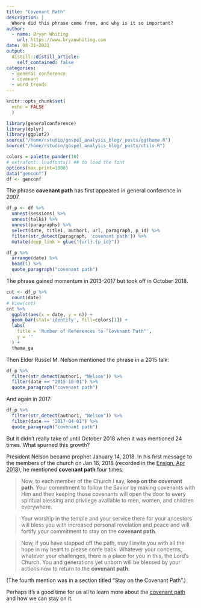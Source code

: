 ```yaml
---
title: "Covenant Path"
description: |
  Where did this phrase come from, and why is it so important?
author:
  - name: Bryan Whiting
    url: https://www.bryanwhiting.com
date: 08-31-2021
output:
  distill::distill_article:
    self_contained: false
categories:
  - general conference
  - covenant
  - word trends
---
```



```r
knitr::opts_chunk$set(
  echo = FALSE
  )
```


```r
library(generalconference)
library(dplyr)
library(ggplot2)
source("/home/rstudio/gospel_analysis_blog/_posts/ggtheme.R")
source("/home/rstudio/gospel_analysis_blog/_posts/utils.R")

colors = palette_pander(10)
# extrafont::loadfonts() ## to load the font
options(max.print=1000)
data("genconf")
df <- genconf
```

The phrase **covenant path** has first appeared in general conference in 2007.

```r
df_p <- df %>%
  unnest(sessions) %>%
  unnest(talks) %>%
  unnest(paragraphs) %>% 
  select(date, title1, author1, url, paragraph, p_id) %>%
  filter(str_detect(paragraph, 'covenant path')) %>%
  mutate(deep_link = glue("{url}.{p_id}"))

df_p %>%
  arrange(date) %>%
  head(1) %>%
  quote_paragraph("covenant path")
```

The phrase gained momentum in 2013-2017 but took off in October 2018.

```r
cnt <- df_p %>%
  count(date) 
# View(cnt)
cnt %>%
  ggplot(aes(x = date, y = n)) +
  geom_bar(stat='identity', fill=colors[1]) +
  labs(
    title = 'Number of References to "Covenant Path"',
    y = ''
  ) + 
  theme_ga
```

Then Elder Russel M. Nelson mentioned the phrase in a 2015 talk:

```r
df_p %>%
  filter(str_detect(author1, "Nelson")) %>%
  filter(date == "2015-10-01") %>%
  quote_paragraph("covenant path")
```

And again in 2017:

```r
df_p %>%
  filter(str_detect(author1, "Nelson")) %>%
  filter(date == "2017-04-01") %>%
  quote_paragraph("covenant path")
```

But it didn't really take of until October 2018 when it was mentioned 24 times. What spurned this growth?

President Nelson became prophet January 14, 2018. In his first message to the members of the church on Jan 16, 2018 (recorded in the [Ensign, Apr 2018](https://www.churchofjesuschrist.org/study/ensign/2018/04/as-we-go-forward-together?lang=eng&ab=v00)), he mentioned **covenant path** four times:

> Now, to each member of the Church I say, **keep on the covenant path**. Your commitment to follow the Savior by making covenants with Him and then keeping those covenants will open the door to every spiritual blessing and privilege available to men, women, and children everywhere.

> Your worship in the temple and your service there for your ancestors will bless you with increased personal revelation and peace and will fortify your commitment to stay on the **covenant path**.

> Now, if you have stepped off the path, may I invite you with all the hope in my heart to please come back. Whatever your concerns, whatever your challenges, there is a place for you in this, the Lord’s Church. You and generations yet unborn will be blessed by your actions now to return to the **covenant path**. 

(The fourth mention was in a section titled "Stay on the Covenant Path".)

Perhaps it's a good time for us all to learn more about the [covenant path](https://www.churchofjesuschrist.org/study/general-conference/topics/covenants?lang=eng) and how we can stay on it.
